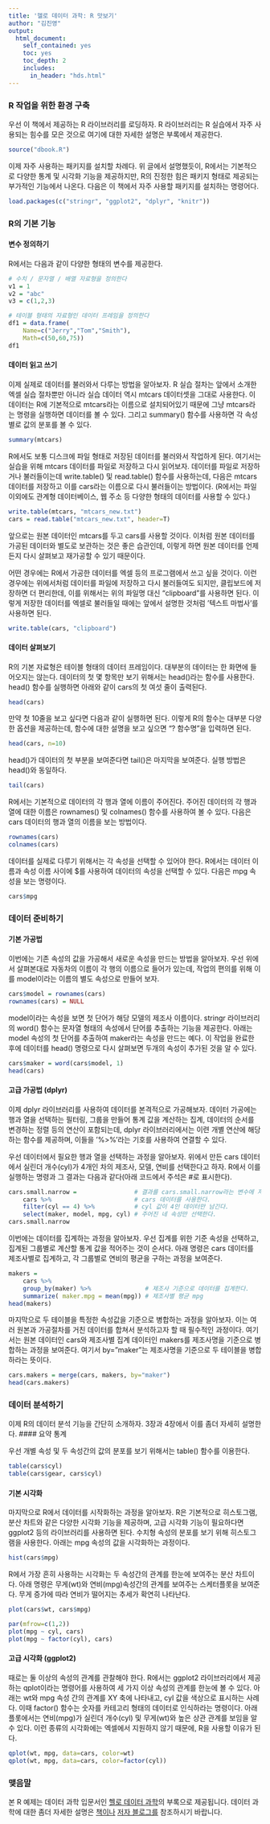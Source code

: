 ```yaml
---
title: '헬로 데이터 과학: R 맛보기'
author: "김진영"
output:
  html_document:
    self_contained: yes
    toc: yes
    toc_depth: 2
    includes:
      in_header: "hds.html"
---
```


### R 작업을 위한 환경 구축

우선 이 책에서 제공하는 R 라이브러리를 로딩하자. R 라이브러리는 R 실습에서 자주 사용되는 힘수를 모은 것으로 여기에 대한 자세한 설명은 부록에서 제공한다.

```r
source("dbook.R")
```

이제 자주 사용하는 패키지를 설치할 차례다. 위 글에서 설명했듯이, R에서는 기본적으로 다양한 통계 및 시각화 기능을 제공하지만, R의 진정한 힘은 패키지 형태로 제공되는 부가적인 기능에서 나온다. 다음은 이 책에서 자주 사용할 패키지를 설치하는 명령어다.

```r
load.packages(c("stringr", "ggplot2", "dplyr", "knitr"))
```

### R의 기본 기능
#### 변수 정의하기
R에서는 다음과 같이 다양한 형태의 변수를 제공한다.

```r
# 수치 / 문자열 / 배열 자료형을 정의한다
v1 = 1
v2 = "abc"
v3 = c(1,2,3)

# 테이블 형태의 자료형인 데이터 프레임을 정의한다
df1 = data.frame(
	Name=c("Jerry","Tom","Smith"),
	Math=c(50,60,75))
df1
```


#### 데이터 읽고 쓰기
이제 실제로 데이터를 불러와서 다루는 방법을 알아보자.  R 실습 절차는 앞에서 소개한 엑셀 실습 절차뿐만 아니라 실습 데이터 역시 mtcars 데이터셋을 그대로 사용한다. 이 데이터는 R에 기본적으로 mtcars라는 이름으로 설치되어있기 때문에 그냥 mtcars라는 명령을 실행하면 데이터를 볼 수 있다. 그리고 summary() 함수를 사용하면 각 속성별로 값의 분포를 볼 수 있다.

```r
summary(mtcars)
```

R에서도 보통 디스크에 파일 형태로 저장된 데이터를 불러와서 작업하게 된다. 여기서는 실습을 위해 mtcars 데이터를 파일로 저장하고 다시 읽어보자. 데이터를 파일로 저장하거나 불러들이는데 write.table() 및 read.table() 함수를 사용하는데, 다음은 mtcars 데이터를 저장하고 이를 cars라는 이름으로 다시 불러들이는 방법이다. (R에서는 파일 이외에도 관계형 데이터베이스, 웹 주소 등 다양한 형태의 데이터를 사용할 수 있다.)

```r
write.table(mtcars, "mtcars_new.txt")
cars = read.table("mtcars_new.txt", header=T)
```

앞으로는 원본 데이터인 mtcars를 두고 cars를 사용할 것이다. 이처럼 원본 데이터를 가공된 데이터와 별도로 보관하는 것은 좋은 습관인데, 이렇게 하면 원본 데이터를 언제든지 다시 살펴보고 재가공할 수 있기 때문이다.

어떤 경우에는 R에서 가공한 데이터를 엑셀 등의 프로그램에서 쓰고 싶을 것이다. 이런 경우에는 위에서처럼 데이터를 파일에 저장하고 다시 불러들여도 되지만, 클립보드에 저장하면 더 편리한데, 이를 위해서는 위의 파일명 대신  "clipboard"를 사용하면 된다. 이렇게 저장한 데이터를 엑셀로 불러들일 때에는 앞에서 설명한 것처럼 ‘텍스트 마법사’를 사용하면 된다.

```r
write.table(cars, "clipboard")
```

#### 데이터 살펴보기
R의 기본 자료형은 테이블 형태의 데이터 프레임이다. 대부분의 데이터는 한 화면에 들어오지는 않는다. 데이터의 첫 몇 항목만 보기 위해서는 head()라는 함수를 사용한다. head() 함수를 실행하면 아래와 같이 cars의 첫 여섯 줄이 출력된다.

```r
head(cars)
```

만약 첫 10줄을 보고 싶다면 다음과 같이 실행하면 된다. 이렇게 R의 함수는 대부분 다양한 옵션을 제공하는데, 함수에 대한 설명을 보고 싶으면 "? 함수명"을 입력하면 된다.

```r
head(cars, n=10)
```

head()가 데이터의 첫 부분을 보여준다면 tail()은 마지막을 보여준다. 실행 방법은 head()와 동일하다.

```r
tail(cars)
```

R에서는 기본적으로 데이터의 각 행과 열에 이름이 주어진다. 주어진 데이터의 각 행과 열에 대한 이름은 rownames() 및 colnames() 함수를 사용하여 볼 수 있다. 다음은 cars 데이터의 행과 열의 이름을 보는 방법이다.

```r
rownames(cars)
colnames(cars)
```

데이터를 실제로 다루기 위해서는 각 속성을 선택할 수 있어야 한다. R에서는 데이터 이름과 속성 이름 사이에 $를 사용하여 데이터의 속성을 선택할 수 있다. 다음은 mpg 속성을 보는 명령이다.

```r
cars$mpg
```

### 데이터 준비하기

#### 기본 가공법

이번에는 기존 속성의 값을 가공해서 새로운 속성을 만드는 방법을 알아보자. 우선 위에서 살펴본대로 자동차의 이름이 각 행의 이름으로 들어가 있는데, 작업의 편의를 위해 이를 model이라는 이름의 별도 속성으로 만들어 보자. 

```r
cars$model = rownames(cars)
rownames(cars) = NULL
```

model이라는 속성을 보면 첫 단어가 해당 모델의 제조사 이름이다. stringr 라이브러리의 word() 함수는 문자열 형태의 속성에서 단어를 추출하는 기능을 제공한다. 아래는 model 속성의 첫 단어를 추출하여 maker라는 속성을 만드는 예다. 이 작업을 완료한 후에 데이터를 head() 명령으로 다시 살펴보면 두개의 속성이 추가된 것을 알 수 있다.

```r
cars$maker = word(cars$model, 1)
head(cars)
```

#### 고급 가공법 (dplyr)

이제 dplyr 라이브러리를 사용하여 데이터를 본격적으로 가공해보자. 데이터 가공에는 행과 열을 선택하는 필터링, 그룹을 만들어 통계 값을 계산하는 집계, 데이터의 순서를 변경하는 정렬 등의 연산이 포함되는데, dplyr 라이브러리에서는 이련 개별 연산에 해당하는 함수를 제공하며, 이들을 '%>%'라는 기호를 사용하여 연결할 수 있다.

우선 데이터에서 필요한 행과 열을 선택하는 과정을 알아보자. 위에서 만든 cars 데이터에서 실린더 개수(cyl)가 4개인 차의 제조사, 모델, 연비를 선택한다고 하자. R에서 이를 실행하는 명령과 그 결과는 다음과 같다(아래 코드에서 주석은 #로 표시한다).

```r
cars.small.narrow =                # 결과를 cars.small.narrow라는 변수에 저장한다.
	cars %>%                       # cars 데이터를 사용한다.
	filter(cyl == 4) %>%           # cyl 값이 4인 데이터만 남긴다.
	select(maker, model, mpg, cyl) # 주어진 네 속성만 선택한다.
cars.small.narrow
```

이번에는 데이터를 집계하는 과정을 알아보자. 우선 집계를 위한 기준 속성을 선택하고, 집계된 그룹별로 계산할 통계 값을 적어주는 것이 순서다. 아래 명령은 cars 데이터를 제조사별로 집계하고, 각 그룹별로 연비의 평균을 구하는 과정을 보여준다. 

```r
makers = 
	cars %>% 
	group_by(maker) %>%               # 제조사 기준으로 데이터를 집계한다.
	summarize( maker.mpg = mean(mpg)) # 제조사별 평균 mpg
head(makers)
```

마지막으로 두 테이블을 특정한 속성값을 기준으로 병합하는 과정을 알아보자. 이는 여러 원본과 가공절차를 거친 데이터를 합쳐서 분석하고자 할 때 필수적인 과정이다. 여기서는 원본 데이터인 cars와 제조사별 집계 데이터인 makers를 제조사명을 기준으로 병합하는 과정을 보여준다. 여기서 by=”maker”는 제조사명을 기준으로 두 테이블을 병합하라는 뜻이다.

```r
cars.makers = merge(cars, makers, by="maker")
head(cars.makers)
```

### 데이터 분석하기
이제 R의 데이터 분석 기능을 간단히 소개하자. 3장과 4장에서 이를 좀더 자세히 설명한다.
#### 요약 통계

우선 개별 속성 및 두 속성간의 값의 분포를 보기 위해서는 table() 함수를 이용한다.
```r
table(cars$cyl)
table(cars$gear, cars$cyl)
```

#### 기본 시각화

마지막으로 R에서 데이터를 시작화하는 과정을 알아보자. R은 기본적으로 히스토그램, 분산 차트와 같은 다양한 시각화 기능을 제공하며, 고급 시각화 기능이 필요하다면 ggplot2 등의 라이브러리를 사용하면 된다. 수치형 속성의 분포를 보기 위해 히스토그램을 사용한다. 아래는 mpg 속성의 값을 시각화하는 과정이다.

```r
hist(cars$mpg)
```

R에서 가장 흔히 사용하는 시각화는 두 속성간의 관계를 한눈에 보여주는 분산 차트이다. 아래 명령은 무게(wt)와 연비(mpg)속성간의 관계를 보여주는 스케터플롯을 보여준다. 무게 증가에 따라 연비가 떨어지는 추세가 확연히 나타난다.

```r
plot(cars$wt, cars$mpg)
```

```r
par(mfrow=c(1,2))
plot(mpg ~ cyl, cars)
plot(mpg ~ factor(cyl), cars)
```


#### 고급 시각화 (ggplot2)
때로는 둘 이상의 속성의 관계를 관찰해야 한다. R에서는 ggplot2 라이브러리에서 제공하는 qplot이라는 명령어를 사용하여 세 가지 이상 속성의 관계를 한눈에 볼 수 있다. 아래는 wt와 mpg 속성 간의 관계를 XY 축에 나타내고, cyl 값을 색상으로 표시하는 사례다. 이때 factor() 함수는 숫자를 카테고리 형태의 데이터로 인식하라는 명령이다. 아래 플롯에서는 연비(mpg)가 실린더 개수(cyl) 및 무게(wt)와 높은 상관 관계를 보임을 알 수 있다. 이런 종류의 시각화에는 엑셀에서 지원하지 않기 때문에, R을 사용할 이유가 된다. 

```r
qplot(wt, mpg, data=cars, color=wt)
qplot(wt, mpg, data=cars, color=factor(cyl))
```

### 맺음말
본 R 예제는 데이터 과학 입문서인 [헬로 데이터 과학](http://www.yes24.com/24/goods/24349374)의 부록으로 제공됩니다. 데이터 과학에 대한 좀더 자세한 설명은 [책이나](http://www.yes24.com/24/goods/24349374) [저자 블로그를](http://www.hellodatascience.com/) 참조하시기 바랍니다.
